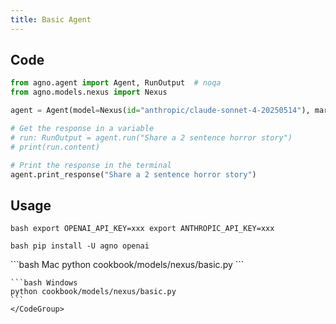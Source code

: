 ```yaml
---
title: Basic Agent
---
```


## Code

```python cookbook/models/nexus/basic.py
from agno.agent import Agent, RunOutput  # noqa
from agno.models.nexus import Nexus

agent = Agent(model=Nexus(id="anthropic/claude-sonnet-4-20250514"), markdown=True)

# Get the response in a variable
# run: RunOutput = agent.run("Share a 2 sentence horror story")
# print(run.content)

# Print the response in the terminal
agent.print_response("Share a 2 sentence horror story")

```

## Usage

<Steps>
  <Snippet file="create-venv-step.mdx" />

<Step title="Set your API keys">```bash export OPENAI_API_KEY=xxx
export ANTHROPIC_API_KEY=xxx ```</Step>

<Step title="Install libraries">```bash pip install -U agno openai ```</Step>

  <Step title="Run Agent">
    <CodeGroup>
    ```bash Mac
    python cookbook/models/nexus/basic.py
    ```

    ```bash Windows
    python cookbook/models/nexus/basic.py
    ```
    </CodeGroup>

  </Step>
</Steps>